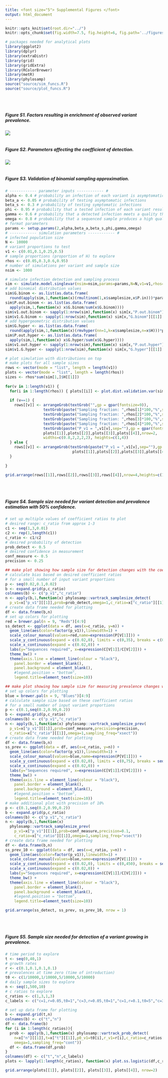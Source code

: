 ```yaml
---
title: <font size="5"> Supplemental Figures </font>
output: html_document
---
```


```r
knitr::opts_knit$set(root.dir="../")
knitr::opts_chunk$set(fig.width=7.5, fig.height=6, fig.path='../figures/raw/', warning=FALSE, message=FALSE,cache=FALSE,dev=c('png','pdf'))
```

```r
# packages needed for analytical plots
library(ggplot2)
library(dplyr)
library(extraDistr)
library(grid)
library(gridExtra)
library(RColorBrewer)
library(metR)
library(phylosamp)
source("source/sim_funcs.R")
source("source/plot_funcs.R")
```

<br>
<br>

##### Figure S1. Factors resulting in enrichment of observed variant prevalence. 
![](../figures/FigS1.png)
<br>
<br>

##### Figure S2. Parameters affecting the coefficient of detection. 
![](../figures/FigS2.png)
<br>
<br>

##### Figure S3. Validation of binomial sampling approximation.

```r
# ------------ parameter inputs ------------ #
alpha <- 0.4 # probability an infection of each variant is asymptomatic
beta_a <- 0.05 # probability of testing asymptomatic infections
beta_s <- 0.3 # probability of testing symptomatic infections
phi <- 0.95 # probability that a tested infection of each variant results in a positive test
gamma <- 0.6 # probability that a detected infection meets a quality threshold
omega <- 0.8 # probability that a sequenced sample produces a high quality genome
# format parameters
params <- setup.params(2,alpha,beta_a,beta_s,phi,gamma,omega)
# ------------ simulation parameters ------------ #
# infected population size
N <- 10000
# variant proportions to test
v1 <- c(0.01,0.1,0.25,0.5)
# sample proportions (proportion of H) to explore
rhos <- c(0.05,0.3,0.6,0.95)
# number of simulations per variant and sample size
nsim <- 1000
```

```r
# simulate infection detection and sampling process
sim <- simulate.model.singlevar(nsim=nsim,params=params,N=N,v1=v1,rhos=rhos)
# add binomial distribution values
sim$G.binom <- as.list(as.data.frame(
  round(apply(sim,1,function(x)(rmultinom(1,x$samplesize,x$P.in)))*params["omega",])))
sim$P.out.binom <- as.list(as.data.frame(
  apply(sim,1,function(x) x$G.binom/sum(x$G.binom))))
sim$v1.out.binom <- sapply(1:nrow(sim),function(x) sim[x,"P.out.binom"][[1]][1])
sim$v1.G.binom <- sapply(1:nrow(sim),function(x) sim[x,"G.binom"][[1]][1])
# add hypergeometric distribution values
sim$G.hyper <- as.list(as.data.frame(
  round(apply(sim,1,function(x)(rmvhyper(nn=1,k=x$samplesize,n=x$H)))*params["omega",])))
sim$P.out.hyper <- as.list(as.data.frame(
  apply(sim,1,function(x) x$G.hyper/sum(x$G.hyper))))
sim$v1.out.hyper <- sapply(1:nrow(sim),function(x) sim[x,"P.out.hyper"][[1]][1])
sim$v1.G.hyper <- sapply(1:nrow(sim),function(x) sim[x,"G.hyper"][[1]][1])
```

```r
# plot simulation with distributions on top
# make plots for all sample sizes
rows <- vector(mode = "list", length = length(v1))
plots <- vector(mode = "list", length = length(rhos))
sizes <- rhos*sum(sim[1,]$H[[1]])
  
for(v in 1:length(v1)) {
  for(i in 1:length(rhos)) { plots[[i]] <- plot.dist.validation.var(sim,sizes[i],v1[v]) }
  
  if (v==1) {
    rows[[v]] <- arrangeGrob(textGrob("",gp = gpar(fontsize=9)),
                 textGrob(paste("Sampling fraction: ",rhos[1]*100,"%",sep=""),gp = gpar(fontsize=9)),
                 textGrob(paste("Sampling fraction: ",rhos[2]*100,"%",sep=""),gp = gpar(fontsize=9)),
                 textGrob(paste("Sampling fraction: ",rhos[3]*100,"%",sep=""),gp = gpar(fontsize=9)),
                 textGrob(paste("Sampling fraction: ",rhos[4]*100,"%",sep=""),gp = gpar(fontsize=9)),
                 textGrob(paste("P_v1 = ",v1[v],sep=""),gp = gpar(fontsize=9)),
                 plots[[1]],plots[[2]],plots[[3]],plots[[4]],nrow=2,
                 widths=c(0.8,2,2,2,2), heights=c(1,4))
  } else {
    rows[[v]] <- arrangeGrob(textGrob(paste("P_v1 = ",v1[v],sep=""),gp = gpar(fontsize=9)),
                              plots[[1]],plots[[2]],plots[[3]],plots[[4]],nrow=1,widths=c(0.8,2,2,2,2))
  }
  
}
  
grid.arrange(rows[[1]],rows[[2]],rows[[3]],rows[[4]],nrow=4,heights=c(1.25,1,1,1))
```

<br>
<br>

##### Figure S4. Sample size needed for variant detection and prevalence estimation with 50% confidence.

```r
# set up multiple values of coefficient ratios to plot
# desired range: c_ratio from approx 1-3
c1 <- seq(1,3,0.01)
c2 <- rep(1,length(c1))
c_ratio <- c1/c2
# desired probability of detection
prob_detect <- 0.5
# desired confidence in measurement
conf_measure <- 0.5
precision <- 0.25
```

```r
## make plot showing how sample size for detection changes with the coefficient of detection
# calculate bias based on desired coefficient ratios
# for a small number of input variant proportions
p <- seq(0.02,0.1,0.02)
b <- expand.grid(p,c_ratio)
colnames(b) <- c("p_v1","c_ratio")
n <- apply(b,1,function(x) phylosamp::vartrack_samplesize_detect(
  p_v1=x["p_v1"][[1]],prob=prob_detect,omega=1,c_ratio=x["c_ratio"][[1]],sampling_freq="xsect"))
# create data frame needed for plotting
df <- data.frame(b,n)
# set up colors for plotting
red = brewer.pal(n = 9, "Reds")[4:9]
ss_detect <- ggplot(data = df, aes(x=c_ratio, y=n)) +
  geom_line(aes(color=factor(p_v1)),linewidth=1) +
  scale_colour_manual(values=red,name=expression(P[V[1]])) +
  scale_y_continuous(expand = c(0.02,0), limits = c(0,35), breaks = c(0,10,20,30)) +
  scale_x_continuous(expand = c(0.02,0)) +
  labs(y="Sequences required", x=expression(C[V[1]]/C[V[2]])) +
  theme_bw() +
  theme(axis.line = element_line(colour = "black"),
    panel.border = element_blank(),
    panel.background = element_blank(),
    #legend.position = "bottom",
    legend.title=element_text(size=10))
```

```r
## make plot showing how sample size for measuring prevalence changes with the coefficient of detection
# set up colors for plotting
blue = brewer.pal(n = 9, "Blues")[4:9]
# calculate sample size based on these coefficient ratios
# for a small number of input variant proportions
p <- c(0.1,seq(0.2,0.99,0.2))
b <- expand.grid(p,c_ratio)
colnames(b) <- c("p_v1","c_ratio")
n <- apply(b,1,function(x) phylosamp::vartrack_samplesize_prev(
  p_v1=x["p_v1"][[1]],prob=conf_measure,precision=precision,
  c_ratio=x["c_ratio"][[1]],omega=1,sampling_freq="xsect"))
# create data frame needed for plotting
df <- data.frame(b,n)
ss_prev <- ggplot(data = df, aes(x=c_ratio, y=n)) +
  geom_line(aes(color=factor(p_v1)),linewidth=1) +
  scale_colour_manual(values=blue,name=expression(P[V[1]])) +
  scale_y_continuous(expand = c(0.02,0), limits = c(0,75), breaks = seq(0,75,25)) +
  scale_x_continuous(expand = c(0.02,0)) +
  labs(y="Sequences required", x=expression(C[V[1]]/C[V[2]])) +
  theme_bw() +
  theme(axis.line = element_line(colour = "black"),
    panel.border = element_blank(),
    panel.background = element_blank(),
    #legend.position = "bottom",
    legend.title=element_text(size=10))
# make additional plot with precision of 10%
p <- c(0.1,seq(0.2,0.99,0.2))
b <- expand.grid(p,c_ratio)
colnames(b) <- c("p_v1","c_ratio")
n <- apply(b,1,function(x) 
  phylosamp::vartrack_samplesize_prev(
    p_v1=x["p_v1"][[1]],prob=conf_measure,precision=0.1,
    c_ratio=x["c_ratio"][[1]],omega=1,sampling_freq="xsect"))
# create data frame needed for plotting
df <- data.frame(b,n)
ss_prev_10 <- ggplot(data = df, aes(x=c_ratio, y=n)) +
  geom_line(aes(color=factor(p_v1)),linewidth=1) +
  scale_colour_manual(values=blue,name=expression(P[V[1]])) +
  scale_y_continuous(expand = c(0.02,0), limits = c(0,450), breaks = seq(0,400,100)) +
  scale_x_continuous(expand = c(0.02,0)) +
  labs(y="Sequences required", x=expression(C[V[1]]/C[V[2]])) +
  theme_bw() +
  theme(axis.line = element_line(colour = "black"),
    panel.border = element_blank(),
    panel.background = element_blank(),
    #legend.position = "bottom",
    legend.title=element_text(size=10))
```

```r
grid.arrange(ss_detect, ss_prev, ss_prev_10, nrow = 1)
```

<br>
<br>

##### Figure S5. Sample size needed for detection of a variant growing in prevalence.

```r
# time period to explore
t <- seq(0,40,1)
# growth rates
r <- c(0.1,0.1,0.1,0.1)
# prevalences at time zero (time of introduction)
t0 <- c(1/10000,1/10000,5/10000,5/10000)
# daily sample sizes to explore
n <- seq(1,500,10)
# c ratios to explore
c_ratios <- c(1,3,1,3)
c_labels <- c("c=1,r=0.05,t0=1","c=3,r=0.05,t0=1","c=1,r=0.1,t0=5","c=3,r=0.1,t0=5")
```

```r
# set up data frame for plotting
b <- expand.grid(t,n)
colnames(b) <- c("t","n")
df <- data.frame(b)
for (i in 1:length(c_ratios)){
  prob <- apply(b,1,function(x) phylosamp::vartrack_prob_detect(
    n=x["n"][[1]],t=x["t"][[1]],p0_v1=t0[i],r_v1=r[i],c_ratio=c_ratios[i],
    omega=1,sampling_freq="cont"))
  df <- data.frame(df,prob)
}
colnames(df) <- c("t","n",c_labels)
plots <- lapply(1:length(c_ratios), function(x) plot.ss.logistic(df,c_ratios[x],c_labels[x],t0[x],r[x]))
```

```r
grid.arrange(plots[[1]], plots[[2]], plots[[3]], plots[[4]], nrow=2)
```